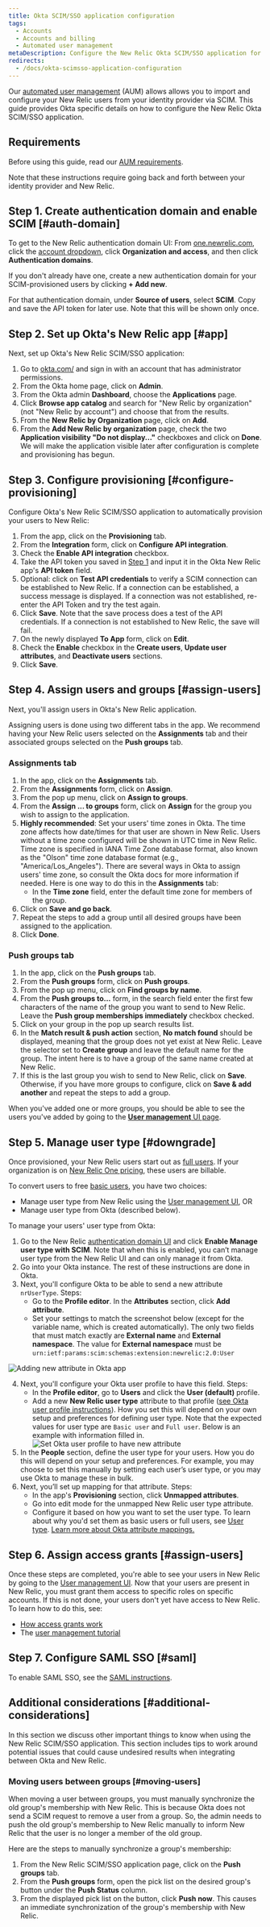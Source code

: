 ```yaml
---
title: Okta SCIM/SSO application configuration
tags:
  - Accounts
  - Accounts and billing
  - Automated user management
metaDescription: Configure the New Relic Okta SCIM/SSO application for your organization.
redirects:
  - /docs/okta-scimsso-application-configuration
---
```


Our [automated user management](/docs/accounts/accounts/automated-user-management/automated-user-provisioning-single-sign) (AUM) allows allows you to import and configure your New Relic users from your identity provider via SCIM. This guide provides Okta specific details on how to configure the New Relic Okta SCIM/SSO application.

## Requirements

Before using this guide, read our [AUM requirements](/docs/assign-users-automated-provisioning-allow-single-sign#requirements).

Note that these instructions require going back and forth between your identity provider and New Relic. 

## Step 1. Create authentication domain and enable SCIM [#auth-domain]

To get to the New Relic authentication domain UI: From [one.newrelic.com](https://one.newrelic.com), click the [account dropdown](/docs/using-new-relic/welcome-new-relic/get-started/glossary/#account-dropdown), click **Organization and access**, and then click **Authentication domains**. 

If you don't already have one, create a new authentication domain for your SCIM-provisioned users by clicking **+ Add new**. 

For that authentication domain, under **Source of users**, select **SCIM**. Copy and save the API token for later use. Note that this will be shown only once.

## Step 2. Set up Okta's New Relic app [#app]

Next, set up Okta's New Relic SCIM/SSO application:

1. Go to [okta.com/](https://www.okta.com/) and sign in with an account that has administrator permissions.
2. From the Okta home page, click on **Admin**.
3. From the Okta admin **Dashboard**, choose the **Applications** page. 
4. Click **Browse app catalog** and search for "New Relic by organization" (not "New Relic by account") and choose that from the results.
5. From the **New Relic by Organization** page, click on **Add**.
6. From the **Add New Relic by organization** page, check the two **Application visibility "Do not display..."** checkboxes and click on **Done**. We will make the application visible later after configuration is complete and provisioning has begun.

## Step 3. Configure provisioning [#configure-provisioning]

Configure Okta's New Relic SCIM/SSO application to automatically provision your users to New Relic:

1. From the app, click on the **Provisioning** tab.
2. From the **Integration** form, click on **Configure API integration**.
3. Check the **Enable API integration** checkbox.
4. Take the API token you saved in [Step 1](#auth-domain) and input it in the Okta New Relic app's **API token** field.
5. Optional: click on **Test API credentials** to verify a SCIM connection can be established to New Relic. If a connection can be established, a success message is displayed. If a connection was not established, re-enter the API Token and try the test again.
6. Click **Save**. Note that the save process does a test of the API credentials. If a connection is not established to New Relic, the save will fail.
7. On the newly displayed **To App** form, click on **Edit**.
8. Check the **Enable** checkbox in the **Create users**, **Update user attributes**, and **Deactivate users** sections.
9. Click **Save**.

## Step 4. Assign users and groups [#assign-users]

Next, you'll assign users in Okta's New Relic application.

Assigning users is done using two different tabs in the app. We recommend having your New Relic users selected on the **Assignments** tab and their associated groups selected on the **Push groups** tab.

### Assignments tab

1. In the app, click on the **Assignments** tab.
2. From the **Assignments** form, click on **Assign**.
3. From the pop up menu, click on **Assign to groups**.
4. From the **Assign ... to groups** form, click on **Assign** for the group you wish to assign to the application.
5. **Highly recommended**: Set your users' time zones in Okta. The time zone affects how date/times for that user are shown in New Relic. Users without a time zone configured will be shown in UTC time in New Relic. Time zone is specified in IANA Time Zone database format, also known as the "Olson" time zone database format (e.g., "America/Los_Angeles"). There are several ways in Okta to assign users' time zone, so consult the Okta docs for more information if needed. Here is one way to do this in the **Assignments** tab: 
   * In the **Time zone** field, enter the default time zone for members of the group. 
6. Click on **Save and go back**.
7. Repeat the steps to add a group until all desired groups have been assigned to the application.
8. Click **Done**.

### Push groups tab

1. In the app, click on the **Push groups** tab.
2. From the **Push groups** form, click on **Push groups**.
3. From the pop up menu, click on **Find groups by name**.
4. From the **Push groups to...** form, in the search field enter the first few characters of the name of the group you want to send to New Relic. Leave the **Push group memberships immediately** checkbox checked.
5. Click on your group in the pop up search results list.
6. In the **Match result & push action** section, **No match found** should be displayed, meaning that the group does not yet exist at New Relic. Leave the selector set to **Create group** and leave the default name for the group. The intent here is to have a group of the same name created at New Relic.
7. If this is the last group you wish to send to New Relic, click on **Save**. Otherwise, if you have more groups to configure, click on **Save & add another** and repeat the steps to add a group.

When you've added one or more groups, you should be able to see the users you've added by going to the [**User management** UI page](/docs/accounts/accounts-billing/new-relic-one-user-management/add-manage-users-groups-roles/#where). 

## Step 5. Manage user type [#downgrade]

Once provisioned, your New Relic users start out as [full users](/docs/accounts/accounts-billing/new-relic-one-user-management/new-relic-one-user-model-understand-user-structure#user-type). If your organization is on [New Relic One pricing](/docs/accounts/accounts-billing/new-relic-one-pricing-billing/new-relic-one-pricing-billing), these users are billable. 

To convert users to free [basic users](/docs/accounts/accounts-billing/new-relic-one-user-management/new-relic-one-user-model-understand-user-structure#user-type), you have two choices: 

* Manage user type from New Relic using the [User management UI](/docs/accounts/accounts-billing/new-relic-one-user-management/add-manage-users-groups-roles#add-users), OR
* Manage user type from Okta (described below). 

To manage your users' user type from Okta: 

1. Go to the New Relic [authentication domain UI](/docs/accounts/accounts-billing/new-relic-one-user-management/authentication-domains-saml-sso-scim-more/#manage-user-type-scim) and click **Enable Manage user type with SCIM**. Note that when this is enabled, you can’t manage user type from the New Relic UI and can only manage it from Okta.
2. Go into your Okta instance. The rest of these instructions are done in Okta.
3. Next, you'll configure Okta to be able to send a new attribute `nrUserType`. Steps: 
	* Go to the **Profile editor**. In the **Attributes** section, click **Add attribute**. 
	* Set your settings to match the screenshot below (except for the variable name, which is created automatically). The only two fields that must match exactly are **External name** and **External namespace**. The value for **External namespace** must be `urn:ietf:params:scim:schemas:extension:newrelic:2.0:User`
	
  ![Adding new attribute in Okta app](./images/okta-define-user-type.png "Adding new attribute in Okta app")

4. Next, you'll configure your Okta user profile to have this field. Steps: 
	* In the **Profile editor**, go to **Users** and click the **User (default)** profile. 
	* Add a new **New Relic user type** attribute to that profile ([see Okta user profile instructions](https://developer.okta.com/docs/concepts/user-profiles/#universal-directory-schemas)). How you set this will depend on your own setup and preferences for defining user type. Note that the expected values for user type are `Basic user` and `Full user`. Below is an example with information filled in. 
  ![Set Okta user profile to have new attribute](./images/okta-add-user-type-to-profile.png "Set Okta user profile to have new attribute")
5. In the **People** section, define the user type for your users. How you do this will depend on your setup and preferences. For example, you may choose to set this manually by setting each user’s user type, or you may use Okta to manage these in bulk.
6. Next, you’ll set up mapping for that attribute. Steps: 
	* In the app's **Provisioning** section, click **Unmapped attributes**.
	* Go into edit mode for the unmapped New Relic user type attribute.
	* Configure it based on how you want to set the user type. To learn about why you'd set them as basic users or full users, see [User type](/docs/accounts/accounts-billing/new-relic-one-user-management/new-relic-one-user-model-understand-user-structure#user-type). [Learn more about Okta attribute mappings.](https://help.okta.com/en/prod/Content/Topics/users-groups-profiles/usgp-about-attribute-mappings.htm) 

## Step 6. Assign access grants [#assign-users]

Once these steps are completed, you're able to see your users in New Relic by going to the [User management UI](/docs/accounts/accounts-billing/new-relic-one-user-management/add-manage-users-groups-roles/#where). Now that your users are present in New Relic, you must grant them access to specific roles on specific accounts. If this is not done, your users don't yet have access to New Relic. To learn how to do this, see: 

* [How access grants work](/docs/accounts/accounts-billing/new-relic-one-user-management/add-manage-users-groups-roles#understand-concepts)
* The [user management tutorial](/docs/accounts/accounts-billing/new-relic-one-user-management/tutorial-add-new-user-groups-roles-new-relic-one-user-model/) 

## Step 7. Configure SAML SSO [#saml]

To enable SAML SSO, see the [SAML instructions](/docs/accounts/accounts-billing/new-relic-one-user-management/authentication-domains-saml-sso-scim-more/#saml). 


## Additional considerations [#additional-considerations]

In this section we discuss other important things to know when using the New Relic SCIM/SSO application. This section includes tips to work around potential issues that could cause undesired results when integrating between Okta and New Relic.

### Moving users between groups [#moving-users]

When moving a user between groups, you must manually synchronize the old group's membership with New Relic. This is because Okta does not send a SCIM request to remove a user from a group. So, the admin needs to push the old group's membership to New Relic manually to inform New Relic that the user is no longer a member of the old group.

Here are the steps to manually synchronize a group's membership:

1. From the New Relic SCIM/SSO application page, click on the **Push groups** tab.
2. From the **Push groups** form, open the pick list on the desired group's button under the **Push Status** column.
3. From the displayed pick list on the button, click **Push now**. This causes an immediate synchronization of the group's membership with New Relic.

